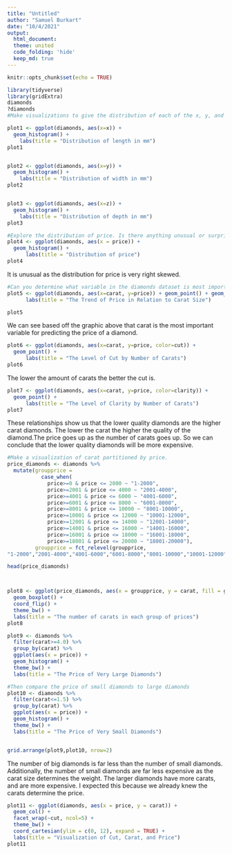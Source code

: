```yaml
---
title: "Untitled"
author: "Samuel Burkart"
date: "10/4/2021"
output: 
  html_document:
  theme: united
  code_folding: 'hide'
  keep_md: true
---
```

```r
knitr::opts_chunk$set(echo = TRUE)
```

```r
library(tidyverse)
library(gridExtra)
diamonds
?diamonds
#Make visualizations to give the distribution of each of the x, y, and z variables in the diamonds data set.

plot1 <- ggplot(diamonds, aes(x=x)) + 
  geom_histogram() +
    labs(title = "Distribution of length in mm")
plot1


plot2 <- ggplot(diamonds, aes(x=y)) + 
  geom_histogram() +
    labs(title = "Distribution of width in mm")
plot2


plot3 <- ggplot(diamonds, aes(x=z)) + 
  geom_histogram() +
    labs(title = "Distribution of depth in mm")
plot3

```

```r
#Explore the distribution of price. Is there anything unusual or surprising?
plot4 <- ggplot(diamonds, aes(x = price)) + 
  geom_histogram() +
      labs(title = "Distribution of price")
plot4
```
It is unusual as the distribution for price is very right skewed. 

```r
#Can you determine what variable in the diamonds dataset is most important for predicting the price of a diamond? How is that variable correlated with cut? Why does the combination of those two relationships lead to lower quality diamonds being more expensive?
plot5 <- ggplot(diamonds, aes(x=carat, y=price)) + geom_point() + geom_smooth(se=FALSE) +
      labs(title = "The Trend of Price in Relation to Carat Size")

plot5
```
We can see based off the graphic above that carat is the most important variable for predicting the price of a diamond.

```r
plot6 <- ggplot(diamonds, aes(x=carat, y=price, color=cut)) + 
  geom_point() +
      labs(title = "The Level of Cut by Number of Carats")
plot6
```
The lower the amount of carats the better the cut is.

```r
plot7 <- ggplot(diamonds, aes(x=carat, y=price, color=clarity)) + 
  geom_point() +
      labs(title = "The Level of Clarity by Number of Carats")
plot7
```
These relationships show us that the lower quality diamonds are the higher carat diamonds. The lower the carat the higher the quality of the diamond.The price goes up as the number of carats goes up. So we can conclude that the lower quality diamonds will be more expensive.

```r
#Make a visualization of carat partitioned by price.
price_diamonds <- diamonds %>%
  mutate(groupprice = 
           case_when(
             price>=0 & price <= 2000 ~ "1-2000",
             price>=2001 & price <= 4000 ~ "2001-4000",
             price>=4001 & price <= 6000 ~ "4001-6000",
             price>=6001 & price <= 8000 ~ "6001-8000",
             price>=8001 & price <= 10000 ~ "8001-10000",
             price>=10001 & price <= 12000 ~ "10001-12000",
             price>=12001 & price <= 14000 ~ "12001-14000",
             price>=14001 & price <= 16000 ~ "14001-16000",
             price>=16001 & price <= 18000 ~ "16001-18000",
             price>=18001 & price <= 20000 ~ "18001-20000"),
         groupprice = fct_relevel(groupprice,
"1-2000","2001-4000","4001-6000","6001-8000","8001-10000","10001-12000","12001-14000","14001-16000","16001-18000","18001-20000"))

head(price_diamonds)



plot8 <- ggplot(price_diamonds, aes(x = groupprice, y = carat, fill = groupprice)) +
  geom_boxplot() +
  coord_flip() +
  theme_bw() +
  labs(title = "The number of carats in each group of prices")
plot8

```

```r
plot9 <- diamonds %>% 
  filter(carat>=4.0) %>%
  group_by(carat) %>% 
  ggplot(aes(x = price)) +
  geom_histogram() +
  theme_bw() +
  labs(title = "The Price of Very Large Diamonds")

#Then compare the price of small diamonds to large diamonds 
plot10 <- diamonds %>% 
  filter(carat<=1.5) %>%
  group_by(carat) %>% 
  ggplot(aes(x = price)) +
  geom_histogram() +
  theme_bw() +
  labs(title = "The Price of Very Small Diamonds")


grid.arrange(plot9,plot10, nrow=2)
```
The number of big diamonds is far less than the number of small diamonds. Additionally, the number of small diamonds are far less expensive as the carat size determines the weight. The larger diamonds have more carats, and are more expensive. I expected this because we already knew the carats determine the price.

```r
plot11 <- ggplot(diamonds, aes(x = price, y = carat)) + 
  geom_col() +
  facet_wrap(~cut, ncol=5) +
  theme_bw() +
  coord_cartesian(ylim = c(0, 12), expand = TRUE) +
  labs(title = "Visualization of Cut, Carat, and Price")
plot11
```


